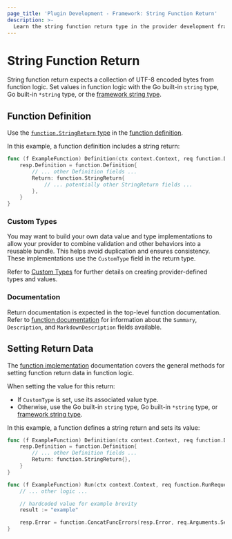 ```yaml
---
page_title: 'Plugin Development - Framework: String Function Return'
description: >-
  Learn the string function return type in the provider development framework.
---
```


# String Function Return

String function return expects a collection of UTF-8 encoded bytes from function logic. Set values in function logic with the Go built-in `string` type, Go built-in `*string` type, or the [framework string type](/terraform/plugin/framework/handling-data/types/string).

## Function Definition

Use the [`function.StringReturn` type](https://pkg.go.dev/github.com/hashicorp/terraform-plugin-framework/function#StringReturn) in the [function definition](/terraform/plugin/framework/functions/implementation#definition-method).

In this example, a function definition includes a string return:

```go
func (f ExampleFunction) Definition(ctx context.Context, req function.DefinitionRequest, resp *function.DefinitionResponse) {
    resp.Definition = function.Definition{
        // ... other Definition fields ...
        Return: function.StringReturn{
            // ... potentially other StringReturn fields ...
        },
    }
}
```

### Custom Types

You may want to build your own data value and type implementations to allow your provider to combine validation and other behaviors into a reusable bundle. This helps avoid duplication and ensures consistency. These implementations use the `CustomType` field in the return type.

Refer to [Custom Types](/terraform/plugin/framework/handling-data/types/custom) for further details on creating provider-defined types and values.

### Documentation

Return documentation is expected in the top-level function documentation. Refer to [function documentation](/terraform/plugin/framework/functions/documentation) for information about the `Summary`, `Description`, and `MarkdownDescription` fields available.

## Setting Return Data

The [function implementation](/terraform/plugin/framework/functions/implementation) documentation covers the general methods for setting function return data in function logic.

When setting the value for this return:

* If `CustomType` is set, use its associated value type.
* Otherwise, use the Go built-in `string` type, Go built-in `*string` type, or [framework string type](/terraform/plugin/framework/handling-data/types/string).

In this example, a function defines a string return and sets its value:

```go
func (f ExampleFunction) Definition(ctx context.Context, req function.DefinitionRequest, resp *function.DefinitionResponse) {
    resp.Definition = function.Definition{
        // ... other Definition fields ...
        Return: function.StringReturn{},
    }
}

func (f ExampleFunction) Run(ctx context.Context, req function.RunRequest, resp *function.RunResponse) {
    // ... other logic ...

    // hardcoded value for example brevity
    result := "example"

    resp.Error = function.ConcatFuncErrors(resp.Error, req.Arguments.Set(ctx, &result))
}
```
